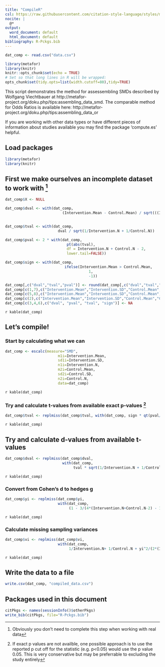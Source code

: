 ```yaml
---
title: "CompileR"
csl: https://raw.githubusercontent.com/citation-style-language/styles/master/apa.csl
nocite: |
  @*
output:
  word_document: default
  html_document: default
bibliography: R-Pckgs.bib
---
```


```r
dat_comp <- read.csv("data.csv")
```

```r
library(metafor)
library(knitr)
knitr::opts_chunk$set(echo = TRUE)
# Set so that long lines in R will be wrapped:
opts_chunk$set(tidy.opts=list(width.cutoff=80),tidy=TRUE)
```

This script demonstrates the method for assessembling SMDs described by Wolfgang Viechtbauer at http://metafor-project.org/doku.php/tips:assembling_data_smd. The comparable method for Odds Ratios is available here: http://metafor-project.org/doku.php/tips:assembling_data_or 

If you are working with other data types or have different pieces of information about studies available you may find the package 'compute.es' helpful.

## Load packages

```r
library(metafor)
library(knitr)
```

## First we make ourselves an incomplete dataset to work with [^1]
```r
dat_comp$X <- NULL

dat_comp$dval <- with(dat_comp,
                          (Intervention.Mean - Control.Mean) / sqrt(((Intervention.N-1)*Intervention.SD^2 +
                                                                       (Control.N-1)*Control.SD^2)/(Intervention.N + Control.N - 2)))

dat_comp$tval <- with(dat_comp, 
                        dval / sqrt(1/Intervention.N + 1/Control.N))

dat_comp$pval <- 2 * with(dat_comp, 
                            pt(abs(tval), 
                            df = Intervention.N + Control.N - 2, 
                            lower.tail=FALSE))

dat_comp$sign <- with(dat_comp, 
                           ifelse(Intervention.Mean > Control.Mean, 
                                      1, 
                                      -1))

dat_comp[,c("dval","tval","pval")] <- round(dat_comp[,c("dval","tval","pval")], 2)
dat_comp[c(1,7),c("Intervention.Mean","Intervention.SD","Control.Mean","Control.SD","tval","pval","sign")] <- NA
dat_comp[c(5,8),c("Intervention.Mean","Intervention.SD","Control.Mean","Control.SD", "dval","pval","sign")] <- NA
dat_comp[c(2),c("Intervention.Mean","Intervention.SD","Control.Mean","Control.SD", "dval","pval")]    <- NA
dat_comp[c(3,4,6),c("dval", "pval", "tval", "sign")] <- NA
```

`r kable(dat_comp)`

## Let's compile!

### Start by calculating what we can
```r
dat_comp <- escalc(measure="SMD", 
                        m1i=Intervention.Mean, 
                        sd1i=Intervention.SD, 
                        n1i=Intervention.N, 
                        m2i=Control.Mean,  
                        sd2i=Control.SD, 
                        n2i=Control.N, 
                        data=dat_comp)
```
`r kable(dat_comp)`

### Try and calculate t-values from available exact p-values [^2]
```r
dat_comp$tval <- replmiss(dat_comp$tval, with(dat_comp, sign * qt(pval/2, df=Intervention.N+Control.N-2, lower.tail=FALSE)))
```
`r kable(dat_comp)`

## Try and calculate d-values from available t-values
```r
dat_comp$dval <- replmiss(dat_comp$dval, 
                          with(dat_comp, 
                               tval * sqrt(1/Intervention.N + 1/Control.N)))
```
`r kable(dat_comp)`

### Convert from Cohen's d to hedges g
```r
dat_comp$yi <- replmiss(dat_comp$yi, 
                        with(dat_comp, 
                             (1 - 3/(4*(Intervention.N+Control.N-2) - 1)) * dval))
```
`r kable(dat_comp)`

### Calculate missing sampling variances
```r
dat_comp$vi <- replmiss(dat_comp$vi, 
                        with(dat_comp, 
                             1/Intervention.N+ 1/Control.N + yi^2/(2*(Intervention.N+Control.N))))
```
`r kable(dat_comp)`

## Write the data to a file
```r
write.csv(dat_comp, "compiled_data.csv")
```

[^1]: Obviously you don't need to complete this step when working with real data
[^2]: If exact p values are not availble, one possible approach is to use the reported p cut off for the statistic (e.g. p<0.05) would use the p value 0.05. This is very conservative but may be preferrable to excluding the study entirely

## Packages used in this document
```r
citPkgs <- names(sessionInfo()$otherPkgs)
write_bib(citPkgs, file="R-Pckgs.bib")
```

